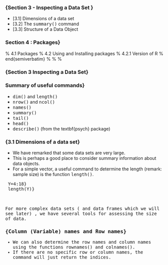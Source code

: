 
### {Section 3 - Inspecting a Data Set }
 
*  [3.1] Dimensions of a data set 
*  [3.2] The <tt>summary()</tt> command   
*  [3.3] Structure of a Data Object 
 
### Section 4 : Packages}


 %  4.1 Packages 
 %  4.2 Using and Installing packages 
 %  4.2.1 Version of R 
 %  end{semiverbatim}
 %
 % 
 %

### {Section 3 Inspecting a Data Set}

### Summary of useful commands}
 
*  <tt>dim()</tt> and <tt>length()</tt>
*  <tt>nrow()</tt> and <tt>ncol()</tt>
*  <tt>names()</tt>
*  <tt>summary()</tt>
*  <tt>tail()</tt>
*  <tt>head()</tt>
*  <tt>describe()</tt> (from the textbf{psych} package)
 

 
### {3.1 Dimensions of a data set}
 
*  We have remarked that some data sets are very large. 
*  This is perhaps a good place to consider
 summary information about data objects. 
*  For a simple vector, a useful command to determine
 the length (remark: sample size) is the function <tt>length()</tt>.
 
 <pre>
 <tt>Y=4:18}
 <tt>length(Y)}
 
 </pre>
<p>
 For more complex data sets ( and data frames which we will see later) , we have several
 tools for assessing the size of data.
 
<p>


### {Column (Variable) names and Row names}
 
*  We can also determine the row names and column names using the functions <tt>rownames()</tt>
 and <tt>colnames()</tt>. 
*  If there are no specific row or column names, the command will just return
 the indices.
